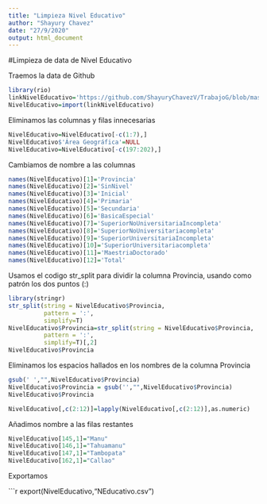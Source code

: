 ```yaml
---
title: "Limpieza Nivel Educativo"
author: "Shayury Chavez"
date: "27/9/2020"
output: html_document
---
```


#Limpieza de data de Nivel Educativo

Traemos la data de Github
```r
library(rio)
linkNivelEducativo='https://github.com/ShayuryChavezV/TrabajoG/blob/master/NivelEducativo.xlsx?raw=true'
NivelEducativo=import(linkNivelEducativo)
```

Eliminamos las columnas y filas innecesarias
```r
NivelEducativo=NivelEducativo[-c(1:7),]
NivelEducativo$'Área Geográfica'=NULL
NivelEducativo=NivelEducativo[-c(197:202),]
```

Cambiamos de nombre a las columnas

```r
names(NivelEducativo)[1]='Provincia'
names(NivelEducativo)[2]='SinNivel'
names(NivelEducativo)[3]='Inicial'
names(NivelEducativo)[4]='Primaria'
names(NivelEducativo)[5]='Secundaria'
names(NivelEducativo)[6]='BasicaEspecial'
names(NivelEducativo)[7]='SuperiorNoUniversitariaIncompleta'
names(NivelEducativo)[8]='SuperiorNoUniversitariacompleta'
names(NivelEducativo)[9]='SuperiorUniversitariaIncompleta'
names(NivelEducativo)[10]='SuperiorUniversitariacompleta'
names(NivelEducativo)[11]='MaestriaDoctorado'
names(NivelEducativo)[12]='Total'
```

Usamos el codigo str_split para dividir la columna Provincia, usando como patrón los dos puntos (:)
```r
library(stringr)
str_split(string = NivelEducativo$Provincia,
          pattern = ':',
          simplify=T)
NivelEducativo$Provincia=str_split(string = NivelEducativo$Provincia,
          pattern = ':',
          simplify=T)[,2]
NivelEducativo$Provincia
```

Eliminamos los espacios hallados en los nombres de la columna Provincia
```r
gsub(' ',"",NivelEducativo$Provincia)
NivelEducativo$Provincia = gsub('',"",NivelEducativo$Provincia)
NivelEducativo$Provincia

NivelEducativo[,c(2:12)]=lapply(NivelEducativo[,c(2:12)],as.numeric)
```

Añadimos nombre a las filas restantes
```r
NivelEducativo[145,1]="Manu"
NivelEducativo[146,1]="Tahuamanu"
NivelEducativo[147,1]="Tambopata"
NivelEducativo[162,1]="Callao"
```

Exportamos

```r
export(NivelEducativo,"NEducativo.csv")
